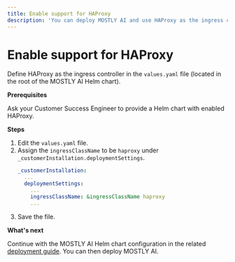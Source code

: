 ```yaml
---
title: Enable support for HAProxy
description: 'You can deploy MOSTLY AI and use HAProxy as the ingress controller in your Kubernetes cluster.'
---
```


# Enable support for HAProxy

Define HAProxy as the ingress controller in the `values.yaml` file (located in the root of the MOSTLY AI Helm chart).

**Prerequisites**

Ask your Customer Success Engineer to provide a Helm chart with enabled HAProxy.

**Steps**

1. Edit the `values.yaml` file.
2. Assign the `ingressClassName` to be `haproxy` under `_customerInstallation.deploymentSettings`.
   ```yaml filename="values.yaml" copy {5}
   _customerInstallation:
     ...
     deploymentSettings:
       ...
       ingressClassName: &ingressClassName haproxy
       ...
   ```
3. Save the file.

**What's next**

Continue with the MOSTLY AI Helm chart configuration in the related [deployment guide](../../deploy). You can then deploy MOSTLY AI.
